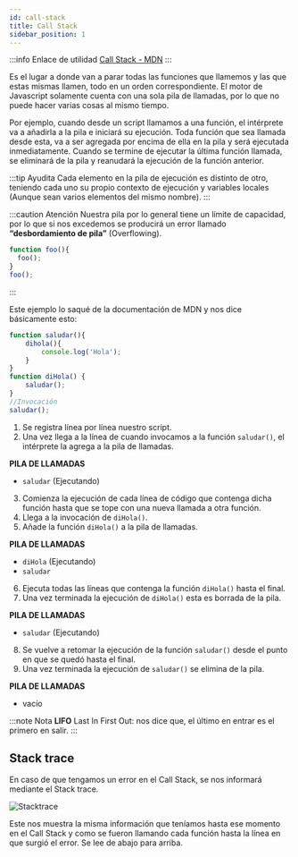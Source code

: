 ```yaml
---
id: call-stack
title: Call Stack
sidebar_position: 1 
---
```


:::info Enlace de utilidad
[Call Stack - MDN](https://developer.mozilla.org/es/docs/Glossary/Call_stack)
:::

Es el lugar a donde van a parar todas las funciones que llamemos y las que estas mismas llamen, todo en un orden correspondiente. 
El motor de Javascript solamente cuenta con una sola pila de llamadas, por lo que no puede hacer varias cosas al mismo tiempo.

Por ejemplo, cuando desde un script llamamos a una función, el intérprete va a añadirla a la pila e iniciará su ejecución. 
Toda función que sea llamada desde esta, va a ser agregada por encima de ella en la pila y será ejecutada inmediatamente. 
Cuando se termine de ejecutar la última función llamada, se eliminará de la pila y reanudará  la ejecución de la función anterior.

:::tip Ayudita
Cada elemento en la pila de ejecución es distinto de otro, teniendo cada uno su propio contexto de ejecución y variables locales (Aunque sean varios elementos del mismo nombre).
:::

:::caution Atención
Nuestra pila por lo general tiene un límite de capacidad, por lo que si nos excedemos se producirá un error llamado **“desbordamiento de pila”** (Overflowing).
```js
function foo(){
  foo();
}
foo();
```
:::

Este ejemplo lo saqué de la documentación de MDN y nos dice básicamente esto: 

```js
function saludar(){
    dihola(){
        console.log('Hola');
    }
}
function diHola() {
    saludar();
}
//Invocación
saludar();
```

1. Se registra línea por línea nuestro script.
2. Una vez llega a la línea de cuando invocamos a la función ```saludar()```, el intérprete la agrega a la pila de llamadas.

**PILA DE LLAMADAS**
- ```saludar``` (Ejecutando)


3. Comienza la ejecución de cada línea de código que contenga dicha función hasta que se tope con una nueva llamada a otra función.
4. Llega a la invocación de ```diHola()```.
5. Añade la función ```diHola()``` a la pila de llamadas.

**PILA DE LLAMADAS**
- ```diHola``` (Ejecutando)
- ```saludar```

6. Ejecuta todas las líneas que contenga la función ```diHola()``` hasta el final. 
7. Una vez terminada la ejecución de ```diHola()``` esta es borrada de la pila.

**PILA DE LLAMADAS**
* ```saludar``` (Ejecutando)

8. Se vuelve a retomar la ejecución de la función ```saludar()``` desde el punto en que se quedó hasta el final. 
9. Una vez terminada la ejecución de ```saludar()``` se elimina de la pila.

**PILA DE LLAMADAS** 
- vacío

:::note Nota
**LIFO** Last In First Out: nos dice que, el último en entrar es el primero en salir.
:::


## Stack trace
En caso de que tengamos un error en el Call Stack, se nos informará mediante el Stack trace.

![Stacktrace](./images/stack-trace.PNG)

Este nos muestra la misma información que teníamos hasta ese momento en el Call Stack y como se fueron llamando cada función hasta la línea en que surgió el error. Se lee de abajo para arriba. 
